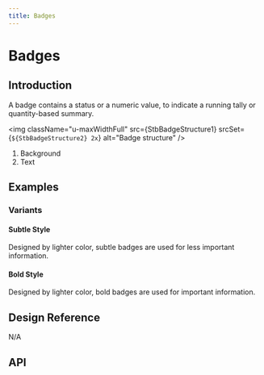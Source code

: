 ```yaml
---
title: Badges
---
```




# Badges

## Introduction

A badge contains a status or a numeric value, to indicate a running tally or quantity-based summary.

<img
  className="u-maxWidthFull"
  src={StbBadgeStructure1}
  srcSet={`${StbBadgeStructure2} 2x`}
  alt="Badge structure"
/>
<ol className="u-paddingLeftLarge u-textGray u-marginTopTiny">
  <li>Background</li>
  <li>Text</li>
</ol>

## Examples

### Variants

#### Subtle Style

Designed by lighter color, subtle badges are used for less important information.

<CodeView codeText={BadgeSubtle} transparentBackground />

#### Bold Style

Designed by lighter color, bold badges are used for important information.

<CodeView codeText={BadgeBold} transparentBackground />

## Design Reference

N/A

## API

<ComponentApi name="Badge" importName="Badge" />
